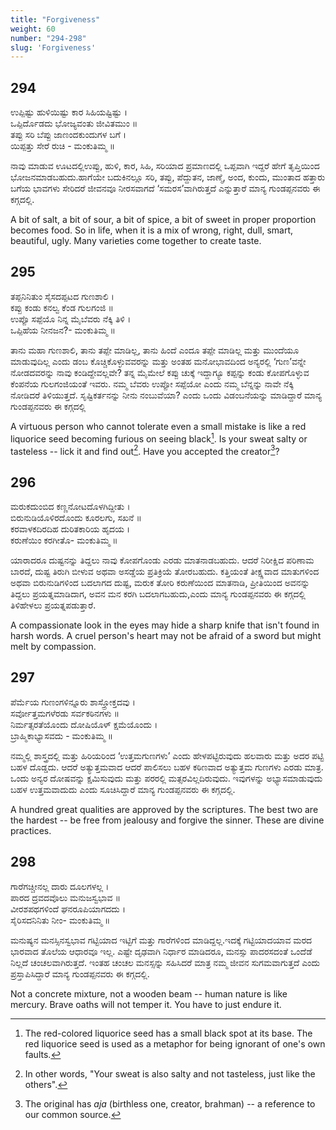 ```yaml
---
title: "Forgiveness"
weight: 60
number: "294-298"
slug: 'Forgiveness'
---
```


## 294
ಉಪ್ಪಿಷ್ಟು  ಹುಳಿಯಿಷ್ಟು  ಕಾರ ಸಿಹಿಯಷ್ಟಿಷ್ಟು  ।  
ಒಪ್ಪಿರ್ದೊಡದು ಭೋಜ್ಯವಂತು ಜೀವಿತಮುಂ ॥  
ತಪ್ಪು ಸರಿ ಬೆಪ್ಪು ಜಾಣಂದಕುಂದುಗಳ ಬಗೆ ।  
ಯಿಪ್ಪತ್ತು ಸೇರೆ ರುಚಿ -  ಮಂಕುತಿಮ್ಮ  ॥ 

ನಾವು ಮಾಡುವ ಊಟದಲ್ಲಿಉಪ್ಪು, ಹುಳಿ, ಕಾರ, ಸಿಹಿ, ಸರಿಯಾದ ಪ್ರಮಾಣದಲ್ಲಿ ಒಪ್ಪವಾಗಿ ಇದ್ದರೆ ಹೇಗೆ ತೃಪ್ತಿಯಿಂದ ಭೋಜನಮಾಡಬಹುದು.ಹಾಗೆಯೇ ಬದುಕಿನಲ್ಲೂ ಸರಿ, ತಪ್ಪು, ಪೆದ್ದುತನ, ಜಾಣ್ಮೆ, ಅಂದ, ಕುಂದು, ಮುಂತಾದ ಹತ್ತಾರು ಬಗೆಯ ಭಾವಗಳು ಸೇರಿದರೆ ಜೀವನವೂ ನೀರಸವಾಗದೆ ‘ಸಮರಸ’ವಾಗಿರುತ್ತದೆ ಎನ್ನುತ್ತಾರೆ ಮಾನ್ಯ ಗುಂಡಪ್ಪನವರು ಈ ಕಗ್ಗದಲ್ಲಿ.

A bit of salt, a bit of sour, a bit of spice, a bit of sweet in proper proportion becomes food. So in life, when it is a mix of wrong, right, dull, smart, beautiful, ugly. Many varieties come together to create taste.

## 295
ತಪ್ಪನಿನಿತುಂ ಸೈಸದಪ್ಪಟದ ಗುಣಶಾಲಿ ।  
ಕಪ್ಪು ಕಂಡು ಕನಲ್ವ ಕೆಂಡ ಗುಲಗಂಜಿ ॥  
ಉಪ್ಪೊ  ಸಪ್ಪೆಯೊ ನಿನ್ನ ಮೈಬೆವರು ನೆಕ್ಕಿ ತಿಳಿ ।  
ಒಪ್ಪಿಹೆಯ ನೀನಜನ?-  ಮಂಕುತಿಮ್ಮ  ॥ 

ತಾನು ಮಹಾ ಗುಣಶಾಲಿ, ತಾನು ತಪ್ಪೇ ಮಾಡಿಲ್ಲ, ತಾನು ಹಿಂದೆ ಎಂದೂ ತಪ್ಪೇ ಮಾಡಿಲ್ಲ ಮತ್ತು ಮುಂದೆಯೂ ಮಾಡುವುದಿಲ್ಲ ಎಂದು ಡಂಬ ಕೊಚ್ಚಿಕೊಳ್ಳುವವರನ್ನು ಮತ್ತು ಅಂತಹ ಮನೋಭಾವದಿಂದ ಅನ್ಯರಲ್ಲಿ ‘ಗುಣ’ವನ್ನೇ ನೋಡದವರನ್ನು ನಾವು ಕಂಡಿದ್ದೇವಲ್ಲವೇ? ತನ್ನ ಮೈಮೇಲೆ ಕಪ್ಪು ಚುಕ್ಕೆ ಇದ್ದಾಗ್ಯೂ ಕಪ್ಪನ್ನು ಕಂಡು ಕೋಪಗೊಳ್ಳುವ ಕೆಂಪನೆಯ ಗುಲಗಂಜಿಯಂತೆ ಇವರು. ನಮ್ಮ ಬೆವರು ಉಪ್ಪೋ ಸಪ್ಪೆಯೋ ಎಂದು ನಮ್ಮ ಬೆನ್ನನ್ನು ನಾವೇ ನೆಕ್ಕಿ ನೋಡಿದರೆ ತಿಳಿಯುತ್ತದೆ. ಸೃಷ್ಟಿಕರ್ತನನ್ನು ನೀನು ನಂಬುವೆಯಾ? ಎಂದು ಒಂದು ವಿಡಂಬನೆಯನ್ನು ಮಾಡಿದ್ದಾರೆ ಮಾನ್ಯ ಗುಂಡಪ್ಪನವರು ಈ ಕಗ್ಗದಲ್ಲಿ

A virtuous person who cannot tolerate even a small mistake is like a red liquorice seed becoming furious on seeing black[^104]. Is your sweat salty or tasteless -- lick it and find out[^105]. Have you accepted the creator[^106]?

## 296
ಮರುಕದುಂಬಿದ ಕಣ್ಣನೋಟದೊಳಗಿದ್ದೀತು ।  
ಬಿರುನುಡಿಯೊಳಿರದೊಂದು ಕೂರಲಗು, ಸಖನೆ ॥  
ಕರವಾಳಕದಿರದಿಹ ದುರಿತಕಾರಿಯ ಹೃದಯ ।  
ಕರುಣೆಯಿಂ ಕರಗೀತೊ-  ಮಂಕುತಿಮ್ಮ  ॥ 

ಯಾರಾದರೂ ದುಷ್ಟನನ್ನು ತಿದ್ದಲು ನಾವು ಕೋಪಗೊಂಡು ಎರಡು ಮಾತನಾಡಬಹುದು. ಆದರೆ ನಿರೀಕ್ಷಿದ ಪರಿಣಾಮ ಬಾರದೆ, ದುಷ್ಟ ತಿರುಗಿ ಬೀಳುವ ಅಥವಾ ಅಸಡ್ಡೆಯ ಪ್ರತಿಕ್ರಿಯೆ ತೋರಬಹುದು. ಕತ್ತಿಯಂತೆ ತೀಕ್ಷ್ಣವಾದ ಮಾತುಗಳಿಂದ ಅಥವಾ ಬಿರುನುಡಿಗಳಿಂದ ಬದಲಾಗದ ದುಷ್ಟ, ಮರುಕ ತೋರಿ ಕರುಣೆಯಿಂದ ಮಾತನಾಡಿ, ಪ್ರೀತಿಯಿಂದ ಅವನನ್ನು ತಿದ್ದಲು ಪ್ರಯತ್ನಮಾಡಿದಾಗ, ಅವನ ಮನ ಕರಗಿ ಬದಲಾಗಬಹುದು,ಎಂದು ಮಾನ್ಯ ಗುಂಡಪ್ಪನವರು ಈ ಕಗ್ಗದಲ್ಲಿ ತಿಳಿಹೇಳಲು ಪ್ರಯತ್ನಪಡುತ್ತಾರೆ.

A compassionate look in the eyes may hide a sharp knife that isn't found in harsh words. A cruel person's heart may not be afraid of a sword but might melt by compassion.

## 297
ಪೆರ್ಮೆಯ ಗುಣಂಗಳಿನ್ನೂರು ಶಾಸ್ತ್ರೋಕ್ತದವು  ।  
ಸರ್ವೋತ್ತಮಗಳೆರಡು ಸರ್ವಕಠಿನಗಳು  ॥  
ನಿರ್ಮತ್ಸರತೆಯೊಂದು ದೋಷಿಯೊಳ್ ಕ್ಷಮೆಯೊಂದು  ।  
ಬ್ರಾಹ್ಮಿಕಾಭ್ಯಾಸವದು -  ಮಂಕುತಿಮ್ಮ  ॥ 

ನಮ್ಮಲ್ಲಿ ಶಾಸ್ತ್ರದಲ್ಲಿ ಮತ್ತು ಹಿರಿಯರಿಂದ ‘ಉತ್ತಮಗುಣಗಳು’ ಎಂದು ಹೇಳಪಟ್ಟಿರುವುದು ಹಲವಾರು ಮತ್ತು ಅದರ ಪಟ್ಟಿ ಬಹಳ ದೊಡ್ಡದು. ಆದರೆ ಅತ್ಯುತ್ತಮವಾದ ಆದರೆ ಪಾಲಿಸಲು ಬಹಳ ಕಠಿಣವಾದ ಅತ್ಯುತ್ತಮ ಗುಣಗಳು ಎರಡು ಮಾತ್ರ. ಒಂದು ಅನ್ಯರ ದೋಷವನ್ನು ಕ್ಷಮಿಸುವುದು ಮತ್ತು ಪರರಲ್ಲಿ ಮತ್ಸರವಿಲ್ಲದಿರುವುದು. ಇವುಗಳನ್ನು ಅಭ್ಯಾಸಮಾಡುವುದು ಬಹಳ ಉತ್ತಮವಾದುದು ಎಂದು ಸೂಚಿಸಿದ್ದಾರೆ ಮಾನ್ಯ ಗುಂಡಪ್ಪನವರು ಈ ಕಗ್ಗದಲ್ಲಿ.

A hundred great qualities are approved by the scriptures. The best two are the hardest -- be free from jealousy and forgive the sinner. These are divine practices. 

## 298
ಗಾರೆಗಚ್ಚೀನಲ್ಲ ದಾರು ದೂಲಗಳಲ್ಲ ।  
ಪಾರದ ದ್ರವದವೊಲು ಮನುಜಸ್ವಭಾವ ॥  
ವೀರಶಪಥಗಳಿಂದೆ ಘನರೂಪಿಯಾಗದದು ।  
ಸೈರಿಸದನಿನಿತು ನೀಂ-  ಮಂಕುತಿಮ್ಮ  ॥ 

ಮನುಷ್ಯನ ಮನಸ್ಸಿನಸ್ವಭಾವ ಗಟ್ಟಿಯಾದ ಇಟ್ಟಿಗೆ ಮತ್ತು ಗಾರೆಗಳಿಂದ ಮಾಡಿದ್ದಲ್ಲ.ಇದಕ್ಕೆ ಗಟ್ಟಿಯಾದಯಾವ ಮರದ ಭಾರವಾದ ತೊಲೆಯ ಆಧಾರವೂ ಇಲ್ಲ. ಎಷ್ಟೇ ದೃಢವಾಗಿ ನಿರ್ಧಾರ ಮಾಡಿದರೂ, ಮನಸ್ಸು ಪಾದರಸದಂತೆ ಒಂದೆಡೆ ನಿಲ್ಲದೆ ಚಂಚಲವಾಗಿರುತ್ತದೆ. ಇಂತಹ ಚಂಚಲ ಮನಸ್ಸನ್ನು ಸಹಿಸಿದರೆ ಮಾತ್ರ ನಮ್ಮ ಜೀವನ ಸುಗಮವಾಗುತ್ತದೆ ಎಂದು ಪ್ರಸ್ತಾಪಿಸಿದ್ದಾರೆ ಮಾನ್ಯ ಗುಂಡಪ್ಪನವರು ಈ ಕಗ್ಗದಲ್ಲಿ.

Not a concrete mixture, not a wooden beam -- human nature is like mercury. Brave oaths will not temper it. You have to just endure it.

[^104]: The red-colored liquorice seed has a small black spot at its base. The red liquorice seed is used as a metaphor for being ignorant of one's own faults.
[^105]: In other words, "Your sweat is also salty and not tasteless, just like the others".
[^106]: The original has *aja* (birthless one, creator, brahman) -- a reference to our common source.